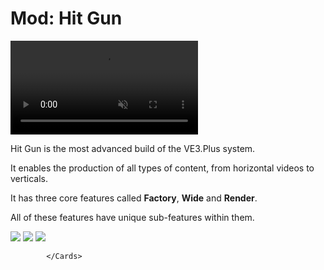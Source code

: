 
# Mod: Hit Gun

<video autoPlay muted loop controls>
  <source src="/hitgun.mp4" type="video/mp4" />
  Your browser does not support the video tag.
</video>

Hit Gun is the most advanced build of the VE3.Plus system.

It enables the production of all types of content, from horizontal videos to verticals.

It has three core features called **Factory**, **Wide** and **Render**.

All of these features have unique sub-features within them.



  <Cards>
              <Card title="Fabrika" image href="/hitgun/fabrika">
                        <Image src={factory} />
              </Card>
              <Card title="Geniş" image href="/hitgun/genis">
                        <Image src={wide} />
              </Card>
                 <Card title="Render" image href="/hitgun/render">
                        <Image src={render} />
              </Card>

            </Cards>